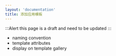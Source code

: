 ```yaml
---
layout: 'documentation'
title: 添加应用模板
---
```


:::Alert
this page is a draft and need to be updated
:::

- naming convention
- template attributes
- display on template gallery
